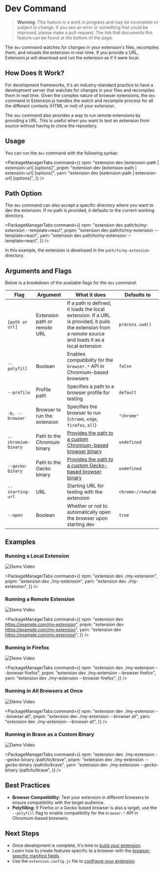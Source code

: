 
<AvatarImage icon="extension" />

# Dev Command

> **Warning**: This feature is a work in progress and may be incomplete or subject to change. If you see an error or something that could be improved, please make a pull-request. The link that documents this feature can be found at the bottom of the page.

The `dev` command watches for changes in your extension's files, recompiles them, and reloads the extension in real-time. If you provide a URL, Extension.js will download and run the extension as if it were local.

## How Does It Work?

For development frameworks, it's an industry-standard practice to have a development server that watches for changes in your files and recompiles them in real time. Given the complex nature of browser extensions, the `dev` command in Extension.js handles the watch and recompile process for all the different contexts (HTML or not) of your extension.

The `dev` command also provides a way to run remote extensions by providing a URL. This is useful when you want to test an extension from source without having to clone the repository.

## Usage

You can run the `dev` command with the following syntax:

<PackageManagerTabs
  command={{
    npm: "extension dev [extension-path | extension-url] [options]",
    pnpm: "extension dev [extension-path | extension-url] [options]",
    yarn: "extension dev [extension-path | extension-url] [options]",
  }}
/>

## Path Option

The `dev` command can also accept a specific directory where you want to dev the extension.
If no path is provided, it defaults to the current working directory.

<PackageManagerTabs
  command={{
    npm: "extension dev path/to/my-extension --template=react",
    pnpm: "extension dev path/to/my-extension --template=react",
    yarn: "extension dev path/to/my-extension --template=react",
  }}
/>

In this example, the extension is developed in the `path/to/my-extension` directory.

## Arguments and Flags

Below is a breakdown of the available flags for the `dev` command:

| Flag                | Argument                     | What it does                                                                                                                                            | Defaults to       |
| ------------------- | ---------------------------- | ------------------------------------------------------------------------------------------------------------------------------------------------------- | ----------------- |
| `[path or url]`     | Extension path or remote URL | If a path is defined, it loads the local extension. If a URL is provided, it pulls the extension from a remote source and loads it as a local extension | `process.cwd()`   |
| `--polyfill`        | Boolean                      | Enables compatibility for the `browser.*` API in Chromium-based browsers                                                                                | `false`           |
| `--profile`         | Profile path                 | Specifies a path to a browser profile for testing                                                                                                       | `default`         |
| `-b, --browser`     | Browser to run the extension | Specifies the browser to run (`chrome`, `edge`, `firefox`, `all`)                                                                                       | `"chrome"`        |
| `--chromium-binary` | Path to the Chromium binary  | [Provides the path to a custom Chromium-based browser binary](../browsers/running-other-browsers.mdx)                                                    | `undefined`       |
| `--gecko-binary`    | Path to the Gecko binary     | [Provides the path to a custom Gecko-based browser binary](../browsers/running-other-browsers.mdx)                                                       | `undefined`       |
| `--starting-url`    | URL                          | Starting URL for testing with the extension                                                                                                             | `chrome://newtab` |
| `--open`            | Boolean                      | Whether or not to automatically open the browser upon starting dev                                                                                      | `true`            |

## Examples

### Running a Local Extension

![Demo Video](https://placehold.co/600x400)

<PackageManagerTabs
  command={{
    npm: "extension dev ./my-extension",
    pnpm: "extension dev ./my-extension",
    yarn: "extension dev ./my-extension",
  }}
/>

### Running a Remote Extension

![Demo Video](https://placehold.co/600x400)

<PackageManagerTabs
  command={{
    npm: "extension dev https://example.com/my-extension",
    pnpm: "extension dev https://example.com/my-extension",
    yarn: "extension dev https://example.com/my-extension",
  }}
/>

### Running in Firefox

![Demo Video](https://placehold.co/600x400)

<PackageManagerTabs
  command={{
    npm: "extension dev ./my-extension --browser firefox",
    pnpm: "extension dev ./my-extension --browser firefox",
    yarn: "extension dev ./my-extension --browser firefox",
  }}
/>

### Running in All Browsers at Once

![Demo Video](https://placehold.co/600x400)

<PackageManagerTabs
  command={{
    npm: "extension dev ./my-extension --browser all",
    pnpm: "extension dev ./my-extension --browser all",
    yarn: "extension dev ./my-extension --browser all",
  }}
/>

### Running in Brave as a Custom Binary

![Demo Video](https://placehold.co/600x400)

<PackageManagerTabs
  command={{
    npm: "extension dev ./my-extension --gecko-binary /path/to/brave",
    pnpm: "extension dev ./my-extension --gecko-binary /path/to/brave",
    yarn: "extension dev ./my-extension --gecko-binary /path/to/brave",
  }}
/>

## Best Practices

- **Browser Compatibility:** Test your extension in different browsers to ensure compatibility with the target audience.
- **Polyfilling:** If Firefox or a Gecko-based browser is also a target, use the `--polyfill` flag to enable compatibility for the `browser.*` API in Chromium-based browsers.

## Next Steps

- Once development is complete, it's time to [build your extension](/docs/commands/build).
- Learn how to create features specific to a browser with the [browser-specific manifest fields](/docs/features/browser-specific-fields).
- Use the `extension.config.js` file to [configure your extension](/docs/features/extension-configuration).

